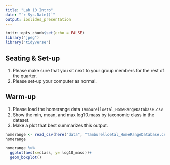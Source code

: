 ```yaml
---
title: "Lab 10 Intro"
date: "`r Sys.Date()`"
output: ioslides_presentation
---
```


```r
knitr::opts_chunk$set(echo = FALSE)
library("jpeg")
library("tidyverse")
```

## Seating & Set-up
1. Please make sure that you sit next to your group members for the rest of the quarter.
2. Please set-up your computer as normal.

## Warm-up
1. Please load the homerange data `Tamburelloetal_HomeRangeDatabase.csv`
2. Show the min, mean, and max log10.mass by taxonomic class in the dataset.
3. Make a plot that best summarizes this output.
```r
homerange <- read_csv(here("data", "Tamburelloetal_HomeRangeDatabase.csv"))
homerange
```

```r
homerange %>% 
  ggplot(aes(x=class, y= log10_mass))+
  geom_boxplot()
```

